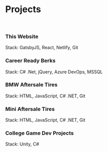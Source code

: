 # Projects

<br />

<ProjectCard bg="#FBB03B">
    <h3>This Website</h3>
    Stack: GatsbyJS, React, Netlify, Git
</ProjectCard>

<ProjectCard link="https://careerreadyberks.org/" bg="#f011a5">
    <h3>Career Ready Berks</h3>
    Stack: C# .Net, jQuery, Azure DevOps, MSSQL
</ProjectCard>

<ProjectCard link="https://www.bmwusatires.com/" bg="#1d1b94">
    <h3>BMW Aftersale Tires</h3>
    Stack: HTML, JavaScript, C# .NET, Git
</ProjectCard>

<ProjectCard link="https://www.miniusatires.com/" bg="#5eb051">
    <h3>Mini Aftersale Tires</h3>
    Stack: HTML, JavaScript, C# .NET, Git
</ProjectCard>

<ProjectCard link="https://rb.gy/dzyqdq" bg="#D4145A">
    <h3>College Game Dev Projects</h3>
    Stack: Unity, C#
</ProjectCard>
